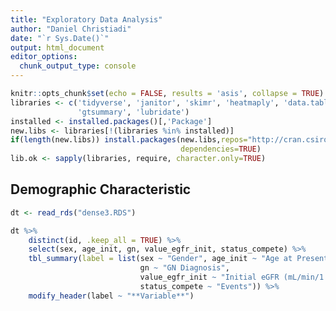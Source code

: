 ```yaml
---
title: "Exploratory Data Analysis"
author: "Daniel Christiadi"
date: "`r Sys.Date()`"
output: html_document
editor_options: 
  chunk_output_type: console
---
```


```r
knitr::opts_chunk$set(echo = FALSE, results = 'asis', collapse = TRUE)
libraries <- c('tidyverse', 'janitor', 'skimr', 'heatmaply', 'data.table', 
               'gtsummary', 'lubridate')
installed <- installed.packages()[,'Package']
new.libs <- libraries[!(libraries %in% installed)]
if(length(new.libs)) install.packages(new.libs,repos="http://cran.csiro.au",
                                      dependencies=TRUE)
lib.ok <- sapply(libraries, require, character.only=TRUE)
```

## Demographic Characteristic

```r
dt <- read_rds("dense3.RDS")

dt %>% 
    distinct(id, .keep_all = TRUE) %>% 
    select(sex, age_init, gn, value_egfr_init, status_compete) %>% 
    tbl_summary(label = list(sex ~ "Gender", age_init ~ "Age at Presentation", 
                             gn ~ "GN Diagnosis", 
                             value_egfr_init ~ "Initial eGFR (mL/min/1.73m2)",
                             status_compete ~ "Events")) %>% 
    modify_header(label ~ "**Variable**")
```

## 
